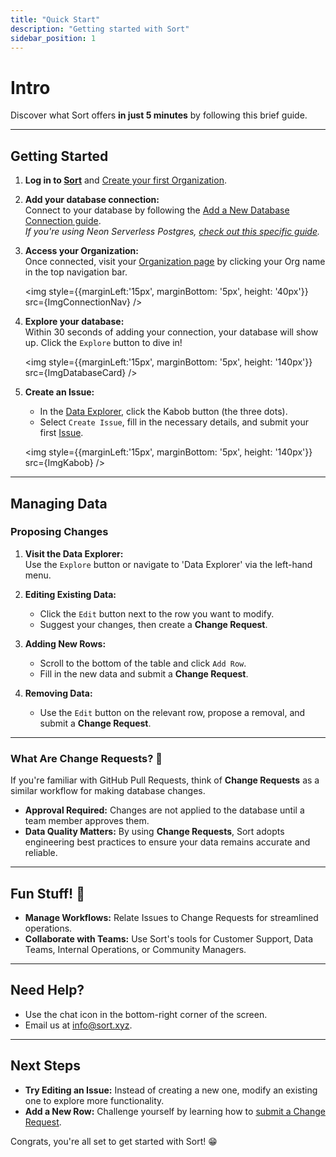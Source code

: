 ```yaml
---
title: "Quick Start"
description: "Getting started with Sort"
sidebar_position: 1
---
```



# Intro

Discover what Sort offers **in just 5 minutes** by following this brief guide.

---

## Getting Started

1. **Log in to [Sort](https://sort.xyz)** and [Create your first Organization](/docs/organizations/creating-an-organization).

2. **Add your database connection:**  
   Connect to your database by following the [Add a New Database Connection guide](/docs/database-connections/add-new-database-connection).  
   _If you're using Neon Serverless Postgres, [check out this specific guide](/docs/tutorials/neon-add-connection)._

3. **Access your Organization:**  
   Once connected, visit your [Organization page](/docs/organizations/organizations) by clicking your Org name in the top navigation bar.  

   <img style={{marginLeft:'15px', marginBottom: '5px', height: '40px'}} src={ImgConnectionNav} />

4. **Explore your database:**  
   Within 30 seconds of adding your connection, your database will show up. Click the `Explore` button to dive in!  

   <img style={{marginLeft:'15px', marginBottom: '5px', height: '140px'}} src={ImgDatabaseCard} />

5. **Create an Issue:**  
   - In the [Data Explorer](/docs/data-explorer/data-explorer), click the Kabob button (the three dots).  
   - Select `Create Issue`, fill in the necessary details, and submit your first [Issue](/docs/category/issues).  

   <img style={{marginLeft:'15px', marginBottom: '5px', height: '140px'}} src={ImgKabob} />

---

## Managing Data

### Proposing Changes

1. **Visit the Data Explorer:**  
   Use the `Explore` button or navigate to 'Data Explorer' via the left-hand menu.  

2. **Editing Existing Data:**  
   - Click the `Edit` button next to the row you want to modify.  
   - Suggest your changes, then create a **Change Request**.  

3. **Adding New Rows:**  
   - Scroll to the bottom of the table and click `Add Row`.  
   - Fill in the new data and submit a **Change Request**.

4. **Removing Data:**  
   - Use the `Edit` button on the relevant row, propose a removal, and submit a **Change Request**.

---

### What Are Change Requests? 🎉

If you're familiar with GitHub Pull Requests, think of **Change Requests** as a similar workflow for making database changes.  
- **Approval Required:** Changes are not applied to the database until a team member approves them.  
- **Data Quality Matters:** By using **Change Requests**, Sort adopts engineering best practices to ensure your data remains accurate and reliable.

---

## Fun Stuff! 🎉

- **Manage Workflows:** Relate Issues to Change Requests for streamlined operations.  
- **Collaborate with Teams:** Use Sort's tools for Customer Support, Data Teams, Internal Operations, or Community Managers.

---

## Need Help?

- Use the chat icon in the bottom-right corner of the screen.  
- Email us at [info@sort.xyz](mailto:info@sort.xyz).

---

## Next Steps

- **Try Editing an Issue:** Instead of creating a new one, modify an existing one to explore more functionality.  
- **Add a New Row:** Challenge yourself by learning how to [submit a Change Request](/docs/change-requests/submit-a-change-request).

Congrats, you're all set to get started with Sort! 😁
